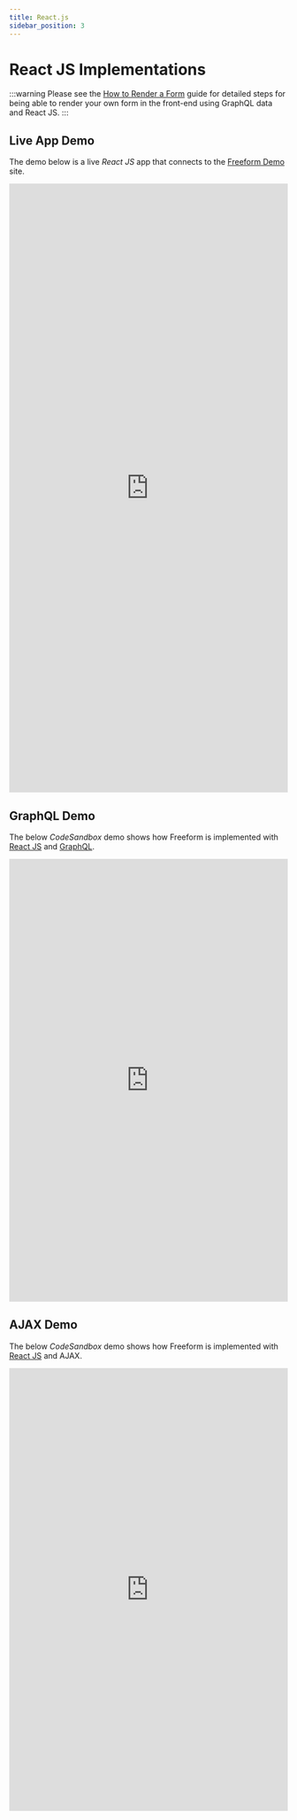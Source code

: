 ```yaml
---
title: React.js
sidebar_position: 3
---
```



# React JS Implementations <Badge type="feature" text="Improved 4.1.0+" />

:::warning
Please see the [How to Render a Form](./graphql/#how-to-render-a-form) guide for detailed steps for being able to render your own form in the front-end using GraphQL data and React JS.
:::

## Live App Demo

The demo below is a live _React JS_ app that connects to the [Freeform Demo](https://demo.solspace.net/craft/freeform-demo/) site.

<iframe
  title="App Demo"
  id="app-demo"
  src="https://l672m2-3000.csb.app/"
  scrolling="yes"
  height="1100px"
  width="100%"
  class="app-demo"
  frameborder="0"
></iframe>

## GraphQL Demo

The below _CodeSandbox_ demo shows how Freeform is implemented with [React JS](https://react.dev/) and [GraphQL](./graphql/).

<iframe
  title="React JS + GraphQL CodeSandbox Demo"
  id="codesandbox-graphql"
  src="https://codesandbox.io/p/github/solspace/craft-freeform-demo-reactjs-graphql/"
  scrolling="yes"
  height="800px"
  width="100%"
  class="app-demo"
  frameborder="0"
></iframe>

## AJAX Demo

The below _CodeSandbox_ demo shows how Freeform is implemented with [React JS](https://react.dev/) and AJAX.

<iframe
  title="React JS + AJAX CodeSandbox Demo"
  id="codesandbox-ajax"
  src="https://codesandbox.io/p/github/solspace/craft-freeform-demo-reactjs-ajax/"
  scrolling="yes"
  height="800px"
  width="100%"
  class="app-demo"
  frameborder="0"
></iframe>
